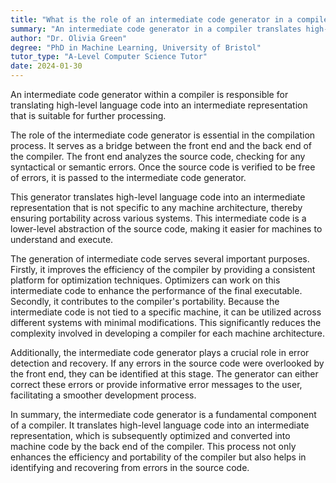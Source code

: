 ```yaml
---
title: "What is the role of an intermediate code generator in a compiler?"
summary: "An intermediate code generator in a compiler translates high-level language code into an intermediate representation for further processing."
author: "Dr. Olivia Green"
degree: "PhD in Machine Learning, University of Bristol"
tutor_type: "A-Level Computer Science Tutor"
date: 2024-01-30
---
```


An intermediate code generator within a compiler is responsible for translating high-level language code into an intermediate representation that is suitable for further processing.

The role of the intermediate code generator is essential in the compilation process. It serves as a bridge between the front end and the back end of the compiler. The front end analyzes the source code, checking for any syntactical or semantic errors. Once the source code is verified to be free of errors, it is passed to the intermediate code generator.

This generator translates high-level language code into an intermediate representation that is not specific to any machine architecture, thereby ensuring portability across various systems. This intermediate code is a lower-level abstraction of the source code, making it easier for machines to understand and execute.

The generation of intermediate code serves several important purposes. Firstly, it improves the efficiency of the compiler by providing a consistent platform for optimization techniques. Optimizers can work on this intermediate code to enhance the performance of the final executable. Secondly, it contributes to the compiler's portability. Because the intermediate code is not tied to a specific machine, it can be utilized across different systems with minimal modifications. This significantly reduces the complexity involved in developing a compiler for each machine architecture.

Additionally, the intermediate code generator plays a crucial role in error detection and recovery. If any errors in the source code were overlooked by the front end, they can be identified at this stage. The generator can either correct these errors or provide informative error messages to the user, facilitating a smoother development process.

In summary, the intermediate code generator is a fundamental component of a compiler. It translates high-level language code into an intermediate representation, which is subsequently optimized and converted into machine code by the back end of the compiler. This process not only enhances the efficiency and portability of the compiler but also helps in identifying and recovering from errors in the source code.
    